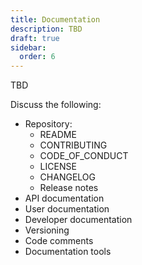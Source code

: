```yaml
---
title: Documentation
description: TBD
draft: true
sidebar:
  order: 6
---
```


TBD

Discuss the following:
- Repository:
    - README
    - CONTRIBUTING
    - CODE_OF_CONDUCT
    - LICENSE
    - CHANGELOG
    - Release notes
- API documentation
- User documentation
- Developer documentation
- Versioning
- Code comments
- Documentation tools